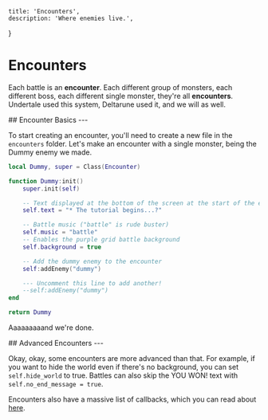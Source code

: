 
    title: 'Encounters',
    description: 'Where enemies live.',
}

# Encounters

<Box>

Each battle is an **encounter**. Each different group of monsters, each different boss, each different single monster, they're all **encounters**. Undertale used this system, Deltarune used it, and we will as well.

</Box>

<Box>
## Encounter Basics
---

To start creating an encounter, you'll need to create a new file in the `encounters` folder. Let's make an encounter with a single monster, being the Dummy enemy we made.

```lua
local Dummy, super = Class(Encounter)

function Dummy:init()
    super.init(self)

    -- Text displayed at the bottom of the screen at the start of the encounter
    self.text = "* The tutorial begins...?"

    -- Battle music ("battle" is rude buster)
    self.music = "battle"
    -- Enables the purple grid battle background
    self.background = true

    -- Add the dummy enemy to the encounter
    self:addEnemy("dummy")

    --- Uncomment this line to add another!
    --self:addEnemy("dummy")
end

return Dummy
```

Aaaaaaaaand we're done.

</Box>

<Box>
## Advanced Encounters
---

Okay, okay, some encounters are more advanced than that. For example, if you want to hide the world even if there's no background, you can set `self.hide_world` to true. Battles can also skip the YOU WON! text with `self.no_end_message = true`.

Encounters also have a massive list of callbacks, which you can read about [here](/wiki/api/Encounter).

</Box>